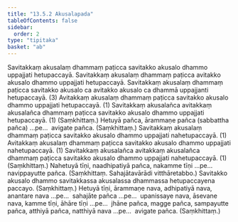 ```yaml
---
title: "13.5.2 Akusalapada"
tableOfContents: false
sidebar:
  order: 2
type: "tipitaka"
basket: "ab"
---
```



<DynamicBreadcrumb />

<Division number="27">

<Paragraph number="2434">
Savitakkaṃ akusalaṃ dhammaṃ paṭicca savitakko akusalo dhammo uppajjati hetupaccayā. Savitakkaṃ akusalaṃ dhammaṃ paṭicca avitakko akusalo dhammo uppajjati hetupaccayā. Savitakkaṃ akusalaṃ dhammaṃ paṭicca savitakko akusalo ca avitakko akusalo ca dhammā uppajjanti hetupaccayā. (3)
</Paragraph>

<Paragraph number="2435">
Avitakkaṃ akusalaṃ dhammaṃ paṭicca savitakko akusalo dhammo uppajjati hetupaccayā. (1)
</Paragraph>

<Paragraph number="2436">
Savitakkaṃ akusalañca avitakkaṃ akusalañca dhammaṃ paṭicca savitakko akusalo dhammo uppajjati hetupaccayā. (1) (Saṃkhittaṃ.)
</Paragraph>

</Division>
<Division number="28">

<Paragraph number="2437">
Hetuyā pañca, ārammaṇe pañca (sabbattha pañca) …pe…  avigate pañca. (Saṃkhittaṃ.)
</Paragraph>

</Division>
<Division number="29">

<Paragraph number="2438">
Savitakkaṃ akusalaṃ dhammaṃ paṭicca savitakko akusalo dhammo uppajjati nahetupaccayā. (1)
</Paragraph>

<Paragraph number="2439">
Avitakkaṃ akusalaṃ dhammaṃ paṭicca savitakko akusalo dhammo uppajjati nahetupaccayā. (1)
</Paragraph>

<Paragraph number="2440">
Savitakkaṃ akusalañca avitakkaṃ akusalañca dhammaṃ paṭicca savitakko akusalo dhammo uppajjati nahetupaccayā. (1) (Saṃkhittaṃ.)
</Paragraph>

</Division>
<Division number="30">

<Paragraph number="2441">
Nahetuyā tīṇi, naadhipatiyā pañca, nakamme tīṇi …pe…  navippayutte pañca. (Saṃkhittaṃ. Sahajātavārādi vitthāretabbo.)
</Paragraph>

</Division>
<Division number="31">

<Paragraph number="2442">
Savitakko akusalo dhammo savitakkassa akusalassa dhammassa hetupaccayena paccayo. (Saṃkhittaṃ.)
</Paragraph>

</Division>
<Division number="32">

<Paragraph number="2443">
Hetuyā tīṇi, ārammaṇe nava, adhipatiyā nava, anantare nava …pe…  sahajāte pañca …pe…  upanissaye nava, āsevane nava, kamme tīṇi, āhāre tīṇi …pe…  jhāne pañca, magge pañca, sampayutte pañca, atthiyā pañca, natthiyā nava …pe…  avigate pañca. (Saṃkhittaṃ.)
</Paragraph>
</Division>